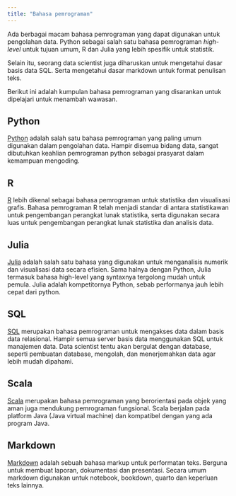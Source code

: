```yaml
---
title: "Bahasa pemrograman"
---
```


Ada berbagai macam bahasa pemrograman yang dapat digunakan untuk pengolahan data.
Python sebagai salah satu bahasa pemrograman *high-level* untuk tujuan umum,
R dan Julia yang lebih spesifik untuk statistik.

Selain itu, seorang data scientist juga diharuskan untuk mengetahui dasar basis data SQL.
Serta mengetahui dasar markdown untuk format penulisan teks.

Berikut ini adalah kumpulan bahasa pemrograman yang disarankan untuk dipelajari untuk menambah wawasan.

## Python

[Python](../pemrograman/python.qmd) adalah salah satu bahasa pemrograman yang paling umum digunakan dalam pengolahan data.
Hampir disemua bidang data, sangat dibutuhkan keahlian pemrograman python sebagai prasyarat dalam kemampuan mengoding.

## R

[R](../pemrograman/r.qmd) lebih dikenal sebagai bahasa pemrograman untuk statistika dan visualisasi grafis.
Bahasa pemrograman R telah menjadi standar di antara statistikawan untuk pengembangan perangkat lunak statistika, serta digunakan secara luas untuk pengembangan perangkat lunak statistika dan analisis data.

## Julia

[Julia](../pemrograman/julia.qmd) adalah salah satu bahasa yang digunakan untuk menganalisis numerik dan visualisasi data secara efisien.
Sama halnya dengan Python, Julia termasuk bahasa high-level yang syntaxnya tergolong mudah untuk pemula.
Julia adalah kompetitornya Python, sebab performanya jauh lebih cepat dari python.

## SQL

[SQL](../pemrograman/sql.qmd) merupakan bahasa pemrograman untuk mengakses data dalam basis data relasional.
Hampir semua server basis data menggunakan SQL untuk manajemen data.
Data scientist tentu akan bergulat dengan database, seperti pembuatan database, mengolah, dan menerjemahkan data agar lebih mudah dipahami.

## Scala

[Scala](../pemrograman/scala.qmd) merupakan bahasa pemrograman yang berorientasi pada objek yang aman juga mendukung pemrograman fungsional.
Scala berjalan pada platform Java (Java virtual machine) dan kompatibel dengan yang ada program Java.

## Markdown

[Markdown](../pemrograman/markdown.qmd) adalah sebuah bahasa markup untuk performatan teks.
Berguna untuk membuat laporan, dokumentasi dan presentasi.
Secara umum markdown digunakan untuk notebook, bookdown, quarto dan keperluan teks lainnya.
